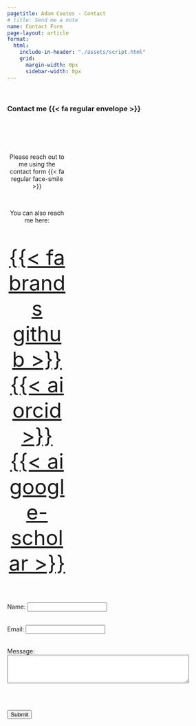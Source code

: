 ```yaml
---
pagetitle: Adam Coates - Contact
# title: Send me a note
name: Contact Form
page-layout: article
format:
  html:
    include-in-header: "./assets/script.html"
    grid:
      margin-width: 0px
      sidebar-width: 0px
---
```




&nbsp;

### Contact me {{< fa regular envelope >}}

:::: {.columns}
::: {.column width=30%}
&nbsp;

<center>


&nbsp;


Please reach out to me using the contact form {{< fa regular face-smile >}}


&nbsp; 

You can also reach me here: 


<font size="15">  

<a class="link-dark me-1" href="https://github.com/adam-coates" title="github" target="_blank" rel="noopener">{{< fa brands github >}}</a>
<a class="link-dark me-1" href="https://orcid.org/0000-0002-4004-1603" title="orcid" target="_blank" rel="noopener">{{< ai orcid >}}</a>
<a class="link-dark me-1" href="https://scholar.google.com/citations?user=xhPfahYAAAAJ&hl=en" title="Google Scholar" target="_blank"rel="noopener">{{< ai google-scholar >}}</a>

</font>

</center>

:::

::: {.column width=10%}

&nbsp;

:::

::: {.column width=60%}



:::
::::



```{=html}
<script>
const url =
  'https://script.google.com/macros/s/AKfycbzY6ehVLneQWmOX93jPTyCiWtxcV1kBy2LjUW6UdjJD6hCbXG4mjnb98GGzWzhEQyAS/exec';

document
  .getElementById('contact-form')
  .addEventListener('submit', function (event) {
    event.preventDefault();

    const formData = new FormData(this);
    const data = Object.fromEntries(formData);

    fetch(url, {
      method: 'POST',
      headers: {
        'Content-Type': 'text/plain;charset=utf-8',
      },
      body: JSON.stringify(data),
    })
      .then((res) => res.json())
      .then((data) => {
        console.log('Successful', data);
        this.reset();
      })
      .catch((err) => console.log('err', err));
  });

<script>
   const form = document.querySelector("#form")
   const submitButton = document.querySelector("#submit")
   const scriptURL = 'https://script.google.com/macros/s/AKfycbzY6ehVLneQWmOX93jPTyCiWtxcV1kBy2LjUW6UdjJD6hCbXG4mjnb98GGzWzhEQyAS/exec'
   
   
   form.addEventListener('submit', e => {
     submitButton.disabled = true;
     e.preventDefault();
     let requestBody = new FormData(form);
   
     var object = {};
     requestBody.forEach((value, key) => object[key] = value);
      var json = JSON.stringify(object);
   
     fetch(scriptURL,
        { method: 'POST',
          headers: {
            'Content-Type': 'text/plain;charset=utf-8',
          },     
          body: json
        })
       .then(response => {
          alert('Success!', response.json());
          submitButton.disabled = false;
         })
       .catch(error => {
       alert('Error!', error.message);
         submitButton.disabled = false;
   
       }
       )
   })
</script>
```

<form id="contact-form">
  <label for="name">Name:</label>
  <input type="text" id="name" name="name" required /><br /><br />

  <label for="email">Email:</label>
  <input type="email" id="email" name="email" required /><br /><br />

  <label for="message">Message:</label><br />
  <textarea id="message" name="message" rows="4" cols="50" required></textarea
  ><br /><br />

  <button type="submit">Submit</button>
</form>

